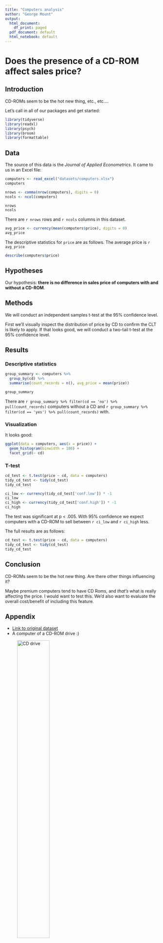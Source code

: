 ```yaml
---
title: "Computers analysis"
author: "George Mount"
output:
  html_document:
    df_print: paged
  pdf_document: default
  html_notebook: default
---
```


# Does the presence of a CD-ROM affect sales price?

## Introduction

CD-ROMs seem to be the hot new thing, etc., etc.... 

Let's call in all of our packages and get started: 

<!-- echo=FALSE means just the output will show in the doc; not the source code
  warning=FALSE means any warning messages aren't shown in the doc 
  message=FALSE means messages won't be shown ---> 

```r
library(tidyverse)
library(readxl)
library(psych)
library(broom)
library(formattable)
```


## Data

The source of this data is the *Journal of Applied Econometrics*. It came to us in an Excel file:

<!-- This would print the entire dataset in PDF! --> 


```r
computers <- read_excel("datasets/computers.xlsx")
computers
```


<!--- 

This would be a good time to introduce the preview functionality. If they export to HTML the end user can browse through the data 

Also that this can be used to add comments that won't shot up anywhere besides doc. 
--->  

```r
nrows <- comma(nrow(computers), digits = 0)
ncols <- ncol(computers)

nrows
ncols
```


<!--- Throw an error in one of these lines to show the consequences ---> 

There are `r nrows` rows and `r ncols` columns in this dataset. 

```r
avg_price <- currency(mean(computers$price), digits = 0)
avg_price
```


The descriptive statistics for `price` are as follows. The average price is `r avg_price`


```r
describe(computers$price)
```
## Hypotheses

Our hypothesis: **there is no difference in sales price of computers with and without a CD-ROM**.

## Methods

We will conduct an independent samples t-test at the 95% confidence level. 



First we'll visually inspect the distribution of price by CD to confirm the CLT is likely to apply. If that looks good, we will conduct a two-tail t-test at the 95% confidence level. 

## Results

### Descriptive statistics


```r
group_summary <- computers %>% 
  group_by(cd) %>% 
  summarise(count_records = n(), avg_price = mean(price))

group_summary
```

There are `r group_summary %>% filter(cd == 'no') %>% pull(count_records)` computers without a CD and `r group_summary %>% filter(cd == 'yes') %>% pull(count_records)` with. 


### Visualization

It looks good: 



```r
ggplot(data = computers, aes(x = price)) +
  geom_histogram(binwidth = 100) +
  facet_grid(~ cd)
```

### T-test


```r

cd_test <- t.test(price ~ cd, data = computers)
tidy_cd_test <- tidy(cd_test)
tidy_cd_test

ci_low <- currency(tidy_cd_test['conf.low']) * -1
ci_low
ci_high <- currency(tidy_cd_test['conf.high']) * -1
ci_high
```


The test was significant at p < .005. With 95% confidence we expect computers with a CD-ROM to sell between `r ci_low` and `r ci_high` less. 

The full results are as follows: 


```r
cd_test <- t.test(price ~ cd, data = computers)
tidy_cd_test <- tidy(cd_test)
tidy_cd_test
```




## Conclusion

CD-ROMs seem to be the hot new thing. Are there other things influencing it?

Maybe premium computers tend to have CD Roms, and *that's* what is really affecting the price. I would want to test this. We'd also want to evaluate the overall cost/benefit of including this feature. 


## Appendix


- [Link to original dataset](https://rdrr.io/cran/Ecdat/man/Computers.html)
- A computer of a CD-ROM drive :) 

![CD drive](images/cd-drive.jpg){width=50%}

<!-- Or we can use HTML!-->
